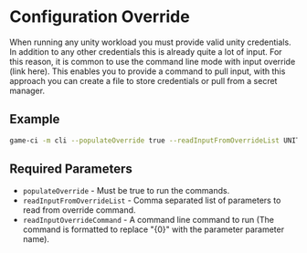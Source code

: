 # Configuration Override

When running any unity workload you must provide valid unity credentials. In addition to any other
credentials this is already quite a lot of input. For this reason, it is common to use the command
line mode with input override (link here). This enables you to provide a command to pull input, with
this approach you can create a file to store credentials or pull from a secret manager.

## Example

```bash
game-ci -m cli --populateOverride true --readInputFromOverrideList UNITY_EMAIL,UNITY_SERIAL,UNITY_PASSWORD --readInputOverrideCommand="gcloud secrets versions access 1 --secret=\"{0}\""
```

## Required Parameters

- `populateOverride` - Must be true to run the commands.
- `readInputFromOverrideList` - Comma separated list of parameters to read from override command.
- `readInputOverrideCommand` - A command line command to run (The command is formatted to replace
  "{0}" with the parameter parameter name).
